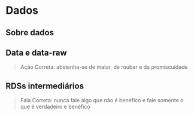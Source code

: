 # Dados

## Sobre dados

## Data e data-raw

> Ação Correta: abstenha-se de matar, de roubar e da promiscuidade

## RDSs intermediários

> Fala Correta: nunca fale algo que não é benéfico e fale somente o que é verdadeiro e benéfico
